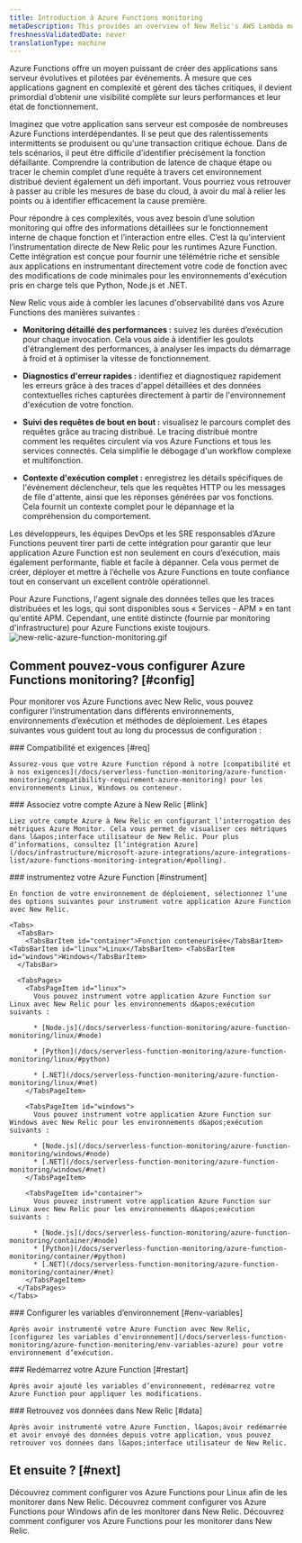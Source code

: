 ```yaml
---
title: Introduction à Azure Functions monitoring
metaDescription: This provides an overview of New Relic's AWS Lambda monitoring and details how to link your accounts.
freshnessValidatedDate: never
translationType: machine
---
```


Azure Functions offre un moyen puissant de créer des applications sans serveur évolutives et pilotées par événements. À mesure que ces applications gagnent en complexité et gèrent des tâches critiques, il devient primordial d’obtenir une visibilité complète sur leurs performances et leur état de fonctionnement.

Imaginez que votre application sans serveur est composée de nombreuses Azure Functions interdépendantes. Il se peut que des ralentissements intermittents se produisent ou qu&apos;une transaction critique échoue. Dans de tels scénarios, il peut être difficile d’identifier précisément la fonction défaillante. Comprendre la contribution de latence de chaque étape ou tracer le chemin complet d’une requête à travers cet environnement distribué devient également un défi important. Vous pourriez vous retrouver à passer au crible les mesures de base du cloud, à avoir du mal à relier les points ou à identifier efficacement la cause première.

Pour répondre à ces complexités, vous avez besoin d’une solution monitoring qui offre des informations détaillées sur le fonctionnement interne de chaque fonction et l’interaction entre elles. C’est là qu’intervient l’instrumentation directe de New Relic pour les runtimes Azure Function. Cette intégration est conçue pour fournir une télémétrie riche et sensible aux applications en instrumentant directement votre code de fonction avec des modifications de code minimales pour les environnements d&apos;exécution pris en charge tels que Python, Node.js et .NET.

New Relic vous aide à combler les lacunes d&apos;observabilité dans vos Azure Functions des manières suivantes :

* **Monitoring détaillé des performances :** suivez les durées d’exécution pour chaque invocation. Cela vous aide à identifier les goulots d&apos;étranglement des performances, à analyser les impacts du démarrage à froid et à optimiser la vitesse de fonctionnement.

* **Diagnostics d&apos;erreur rapides :** identifiez et diagnostiquez rapidement les erreurs grâce à des traces d&apos;appel détaillées et des données contextuelles riches capturées directement à partir de l&apos;environnement d&apos;exécution de votre fonction.

* **Suivi des requêtes de bout en bout :** visualisez le parcours complet des requêtes grâce au tracing distribué. Le tracing distribué montre comment les requêtes circulent via vos Azure Functions et tous les services connectés. Cela simplifie le débogage d&apos;un workflow complexe et multifonction.

* **Contexte d&apos;exécution complet :** enregistrez les détails spécifiques de l&apos;événement déclencheur, tels que les requêtes HTTP ou les messages de file d&apos;attente, ainsi que les réponses générées par vos fonctions. Cela fournit un contexte complet pour le dépannage et la compréhension du comportement.

Les développeurs, les équipes DevOps et les SRE responsables d’Azure Functions peuvent tirer parti de cette intégration pour garantir que leur application Azure Function est non seulement en cours d’exécution, mais également performante, fiable et facile à dépanner. Cela vous permet de créer, déployer et mettre à l’échelle vos Azure Functions en toute confiance tout en conservant un excellent contrôle opérationnel.

<Callout variant="important">
  Pour Azure Functions, l&apos;agent signale des données telles que les traces distribuées et les logs, qui sont disponibles sous « Services - APM » en tant qu&apos;entité APM. Cependant, une entité distincte (fournie par monitoring d&apos;infrastructure) pour Azure Functions existe toujours.
</Callout>

<img title="azure_function_monitoring.gif" alt="new-relic-azure-function-monitoring.gif" src="/images/azure_function_monitoring.gif" />

## Comment pouvez-vous configurer Azure Functions monitoring? [#config]

Pour monitorer vos Azure Functions avec New Relic, vous pouvez configurer l’instrumentation dans différents environnements, environnements d’exécution et méthodes de déploiement. Les étapes suivantes vous guident tout au long du processus de configuration :

<Steps>
  <Step>
    ### Compatibilité et exigences [#req]

    Assurez-vous que votre Azure Function répond à notre [compatibilité et à nos exigences](/docs/serverless-function-monitoring/azure-function-monitoring/compatibility-requirement-azure-monitoring) pour les environnements Linux, Windows ou conteneur.
  </Step>

  <Step>
    ### Associez votre compte Azure à New Relic [#link]

    Liez votre compte Azure à New Relic en configurant l’interrogation des métriques Azure Monitor. Cela vous permet de visualiser ces métriques dans l&apos;interface utilisateur de New Relic. Pour plus d’informations, consultez [l’intégration Azure](/docs/infrastructure/microsoft-azure-integrations/azure-integrations-list/azure-functions-monitoring-integration/#polling).
  </Step>

  <Step>
    ### instrumentez votre Azure Function [#instrument]

    En fonction de votre environnement de déploiement, sélectionnez l’une des options suivantes pour instrument votre application Azure Function avec New Relic.

    <Tabs>
      <TabsBar>
        <TabsBarItem id="container">Fonction conteneurisée</TabsBarItem> <TabsBarItem id="linux">Linux</TabsBarItem> <TabsBarItem id="windows">Windows</TabsBarItem>
      </TabsBar>

      <TabsPages>
        <TabsPageItem id="linux">
          Vous pouvez instrument votre application Azure Function sur Linux avec New Relic pour les environnements d&apos;exécution suivants :

          * [Node.js](/docs/serverless-function-monitoring/azure-function-monitoring/linux/#node)

          * [Python](/docs/serverless-function-monitoring/azure-function-monitoring/linux/#python)

          * [.NET](/docs/serverless-function-monitoring/azure-function-monitoring/linux/#net)
        </TabsPageItem>

        <TabsPageItem id="windows">
          Vous pouvez instrument votre application Azure Function sur Windows avec New Relic pour les environnements d&apos;exécution suivants :

          * [Node.js](/docs/serverless-function-monitoring/azure-function-monitoring/windows/#node)
          * [.NET](/docs/serverless-function-monitoring/azure-function-monitoring/windows/#net)
        </TabsPageItem>

        <TabsPageItem id="container">
          Vous pouvez instrument votre application Azure Function sur Linux avec New Relic pour les environnements d&apos;exécution suivants :

          * [Node.js](/docs/serverless-function-monitoring/azure-function-monitoring/container/#node)
          * [Python](/docs/serverless-function-monitoring/azure-function-monitoring/container/#python)
          * [.NET](/docs/serverless-function-monitoring/azure-function-monitoring/container/#net)
        </TabsPageItem>
      </TabsPages>
    </Tabs>
  </Step>

  <Step>
    ### Configurer les variables d’environnement [#env-variables]

    Après avoir instrumenté votre Azure Function avec New Relic, [configurez les variables d’environnement](/docs/serverless-function-monitoring/azure-function-monitoring/env-variables-azure) pour votre environnement d’exécution.
  </Step>

  <Step>
    ### Redémarrez votre Azure Function [#restart]

    Après avoir ajouté les variables d’environnement, redémarrez votre Azure Function pour appliquer les modifications.
  </Step>

  <Step>
    ### Retrouvez vos données dans New Relic [#data]

    Après avoir instrumenté votre Azure Function, l&apos;avoir redémarrée et avoir envoyé des données depuis votre application, vous pouvez retrouver vos données dans l&apos;interface utilisateur de New Relic.
  </Step>
</Steps>

## Et ensuite ? [#next]

<DocTiles>
  <DocTile title="Instrumentation Linux" path="/docs/serverless-function-monitoring/azure-function-monitoring/linux">
    Découvrez comment configurer vos Azure Functions pour Linux afin de les monitorer dans New Relic.
  </DocTile>

  <DocTile title="Instrumentation Windows" path="/docs/serverless-function-monitoring/azure-function-monitoring/windows">
    Découvrez comment configurer vos Azure Functions pour Windows afin de les monitorer dans New Relic.
  </DocTile>

  <DocTile title="instrumentation de conteneur" path="/docs/serverless-function-monitoring/azure-function-monitoring/container">
    Découvrez comment configurer vos Azure Functions pour les monitorer dans New Relic.
  </DocTile>
</DocTiles>